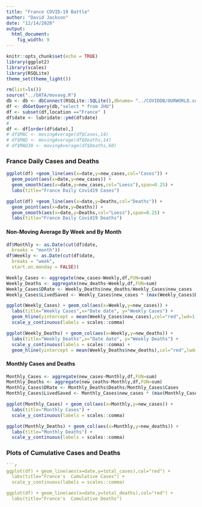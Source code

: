 ```yaml
---
title: "France COVID-19 Battle"
author: "David Jackson"
date: "12/14/2020"
output: 
  html_document: 
    fig_width: 9
---
```


```r
knitr::opts_chunk$set(echo = TRUE)
library(ggplot2)
library(scales)
library(RSQLite)
theme_set(theme_light())

```

```r
rm(list=ls())
source("../DATA/movavg.R")
db <- db <- dbConnect(RSQLite::SQLite(),dbname= "../COVIDDB/OURWORLD.sqlite3")
df <- dbGetQuery(db,"select * from JHU")
df <- subset(df,location =="France" )
df$date <- lubridate::ymd(df$date)
#
df <- df[order(df$date),]
# df$MAC <- movingAverage(df$Cases,14)
# df$MAD <- movingAverage(df$Deaths,14)
# df$MAD30 <- movingAverage(df$Deaths,60)
```

### France Daily Cases and Deaths

```r
ggplot(df) +geom_line(aes(x=date,y=new_cases,col="Cases")) +
  geom_point(aes(x=date,y=new_cases)) +
  geom_smooth(aes(x=date,y=new_cases,col="Loess"),span=0.25) +
  labs(title="France Daily Covid19 Cases")
```

```r
ggplot(df) +geom_line(aes(x=date,y=Deaths,col="Deaths")) +
  geom_point(aes(x=date,y=Deaths)) +
  geom_smooth(aes(x=date,y=Deaths,col="Loess"),span=0.25) +
  labs(title="France Daily Covid19 Deaths")
```

#### Non-Moving Average By Week and By Month

```r
df$Monthly <- as.Date(cut(df$date,
  breaks = "month"))
df$Weekly <- as.Date(cut(df$date,
  breaks = "week",
  start.on.monday = FALSE))

```
```r
Weekly_Cases <- aggregate(new_cases~Weekly,df,FUN=sum)
Weekly_Deaths <- aggregate(new_deaths~Weekly,df,FUN=sum)
Weekly_Cases$DRate <- Weekly_Deaths$new_deaths/Weekly_Cases$new_cases
Weekly_Cases$LivedSaved <- Weekly_Cases$new_cases * (max(Weekly_Cases$DRate) - Weekly_Cases$DRate) * 100

```
```r
ggplot(Weekly_Cases) + geom_col(aes(x=Weekly,y=new_cases)) + 
  labs(title="Weekly Cases",x="Date date", y="Weekly Cases") +
  geom_hline(yintercept = mean(Weekly_Cases$new_cases),col="red",lwd=1.5) +
  scale_y_continuous(labels = scales::comma) 

ggplot(Weekly_Deaths) + geom_col(aes(x=Weekly,y=new_deaths)) + 
  labs(title="Weekly Deaths",x="Date date", y="Weekly Deaths") +
  scale_y_continuous(labels = scales::comma) +
  geom_hline(yintercept = mean(Weekly_Deaths$new_deaths),col="red",lwd=1.5)
``` 

#### Monthly Cases and Deaths

```r

Monthly_Cases <- aggregate(new_cases~Monthly,df,FUN=sum)
Monthly_Deaths <- aggregate(new_ceaths~Monthly,df,FUN=sum)
Monthly_Cases$DRate <- Monthly_Deaths$Deaths/Monthly_Cases$Cases
Monthly_Cases$LivedSaved <- Monthly_Cases$new_cases * (max(Monthly_Cases$DRate) - Monthly_Cases$DRate) * 100
```
```r
ggplot(Monthly_Cases) + geom_col(aes(x=Monthly,y=new_cases)) +
  labs(title="Monthly Cases") +
  scale_y_continuous(labels = scales::comma)

ggplot(Monthly_Deaths) + geom_col(aes(x=Monthly,y=new_deaths)) +
  labs(title="Monthly Deaths") +
  scale_y_continuous(labels = scales::comma)
```

### Plots of Cumulative Cases and Deaths

```r

```r
ggplot(df) + geom_line(aes(x=date,y=total_cases),col="red") +
  labs(title="France's  Cumulative Cases") +
  scale_y_continuous(labels = scales::comma)

ggplot(df) + geom_line(aes(x=date,y=total_deaths),col="red") +
  labs(title="France's  Cumulative Deaths")
```

